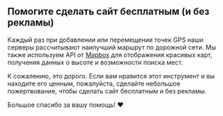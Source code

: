 <script>
</script>

## <HeartHandshake size="18" class="mr-1 inline-block align-baseline" /> Помогите сделать сайт бесплатным (и без рекламы)

Каждый раз при добавлении или перемещении точек GPS наши серверы рассчитывают наилучший маршрут по дорожной сети.
Мы также используем API от <a href="https://mapbox.com" target="_blank">Mapbox</a> для отображения красивых карт, получения данных о высоте и возможности поиска мест.

К сожалению, это дорого.
Если вам нравится этот инструмент и вы находите его ценным, пожалуйста, сделайте небольшое пожертвование, чтобы сделать сайт бесплатным и без рекламы.

Большое спасибо за вашу помощь! ❤️
